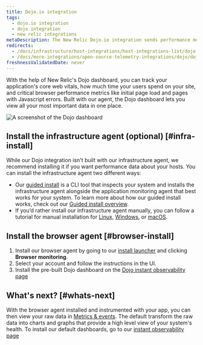 ```yaml
---
title: Dojo.io integration
tags:
  - dojo.io integration
  - dojo integration
  - new relic integrations
metaDescription: The New Relic Dojo.io integration sends performance metrics and inventory data from your Dojo.io framework to the New Relic platform.
redirects:
  - /docs/infrastructure/host-integrations/host-integrations-list/dojo-io-integration
  - /docs/more-integrations/open-source-telemetry-integrations/dojo/dojo-io-integration
freshnessValidatedDate: never
---
```


With the help of New Relic's Dojo dashboard, you can track your application's core web vitals, how much time your users spend on your site, and critical browser performance metrics like initial page load and pages with Javascript errors. Built with our <InlinePopover type="browser" /> agent, the Dojo dashboard lets you view all your most important data in one place.

<img
  title="dashboard-example.png"
  alt="A screenshot of the Dojo dashboard"
  src={dojodashboard}
/>

## Install the infrastructure agent (optional) [#infra-install]

While our Dojo integration isn't built with our infrastructure agent, we recommend installing it if you want performance data about your hosts. You can install the infrastructure agent two different ways: 

* Our [guided install](https://one.newrelic.com/nr1-core?state=4f81feab-35f7-e97e-9903-52510f8542bd) is a CLI tool that inspects your system and installs the infrastructure agent alongside the application monitoring agent that best works for your system. To learn more about how our guided install works, check out our [Guided install overview](/docs/infrastructure/host-integrations/installation/new-relic-guided-install-overview). 
* If you’d rather install our infrastructure agent manually, you can follow a tutorial for manual installation for [Linux](/docs/infrastructure/install-infrastructure-agent/linux-installation/install-infrastructure-monitoring-agent-linux), [Windows](/docs/infrastructure/install-infrastructure-agent/windows-installation/install-infrastructure-monitoring-agent-windows/), or [macOS](/docs/infrastructure/install-infrastructure-agent/macos-installation/install-infrastructure-monitoring-agent-macos/).

## Install the browser agent [#browser-install]

1. Install our browser agent by going to our [install launcher](https://one.newrelic.com/marketplace?account=3510613&state=79352429-fa28-4c25-1123-30c4b23ff83c) and clicking <DoNotTranslate>**Browser monitoring**</DoNotTranslate>.
2. Select your account and follow the instructions in the UI.
2. Install the pre-built Dojo dashboard on the [Dojo instant observability page](https://newrelic.com/instant-observability/dojo)

## What's next? [#whats-next]

With the browser agent installed and instrumented with your app, you can then view your raw data in [Metrics & events](/docs/query-your-data/explore-query-data/browse-data/introduction-data-explorer/). The default <InlinePopover type="dashboards" /> transform the raw data into charts and graphs that provide a high level view of your system's health. To install our default dashboards, go to our [instant observability page](https://newrelic.com/instant-observability/)
